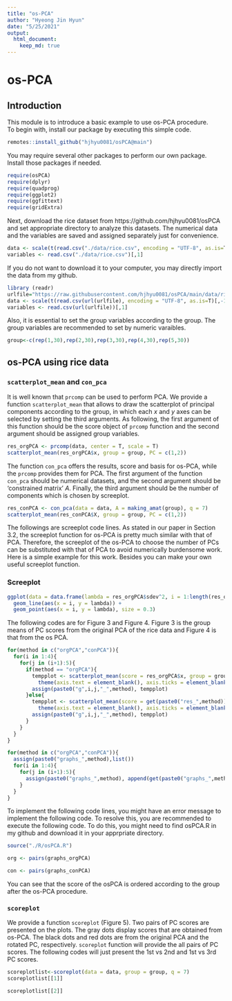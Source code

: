 ```yaml
---
title: "os-PCA"
author: "Hyeong Jin Hyun"
date: "5/25/2021"
output: 
  html_document: 
    keep_md: true
---
```

# os-PCA

## Introduction

This module is to introduce a basic example to use os-PCA procedure.  
To begin with, install our package by executing this simple code.
```r
remotes::install_github("hjhyu0081/osPCA@main")
```
You may require several other packages to perform our own package. Install those packages if needed.
```r
require(osPCA)
require(dplyr)
require(quadprog)
require(ggplot2)
require(ggfittext)
require(gridExtra)
```


Next, download the rice dataset from https://github.com/hjhyu0081/osPCA and set appropriate directory to analyze this datasets. The numerical data and the variables are saved and assigned separately just for convenience.

```r
data <- scale(t(read.csv("./data/rice.csv", encoding = "UTF-8", as.is=T)[,-1]))
variables <- read.csv("./data/rice.csv")[,1]
```

If you do not want to download it to your computer, you may directly import the data from my github.
```r
library (readr)
urlfile="https://raw.githubusercontent.com/hjhyu0081/osPCA/main/data/rice.csv"
data <- scale(t(read.csv(url(urlfile), encoding = "UTF-8", as.is=T)[,-1]))
variables <- read.csv(url(urlfile))[,1]
```


Also, it is essential to set the group variables according to the group. The group variables are recommended to set by numeric varaibles.

```r
group<-c(rep(1,30),rep(2,30),rep(3,30),rep(4,30),rep(5,30))
```


## os-PCA using rice data

### `scatterplot_mean` and `con_pca`

It is well known that `prcomp` can be used to perform PCA. We provide a function `scatterplot_mean` that allows to draw the scatterplot of principal components according to the group, in which each $x$ and $y$ axes can be selected by setting the third arguments. As following, the first argument of this function should be the score object of `prcomp` function and the second argument should be assigned group variables.

```r
res_orgPCA <- prcomp(data, center = T, scale = T)
scatterplot_mean(res_orgPCA$x, group = group, PC = c(1,2))
```

The function `con_pca` offers the results, score and basis for os-PCA, while the `prcomp` provides them for PCA. The first argument of the function `con_pca` should be numerical datasets, and the second argument should be 'constrained matrix' $A$. Finally, the third argument should be the number of components which is chosen by screeplot. 

```r
res_conPCA <- con_pca(data = data, A = making_amat(group), q = 7)
scatterplot_mean(res_conPCA$X, group = group, PC = c(1,2))
```

The followings are screeplot code lines. As stated in our paper in Section 3.2, the screeplot function for os-PCA is pretty much similar with that of PCA. Therefore, the screeplot of the os-PCA to choose the number of PCs can be substituted with that of PCA to avoid numerically burdensome work. Here is a simple example for this work. Besides you can make your own useful screeplot function.

### Screeplot
```r
ggplot(data = data.frame(lambda = res_orgPCA$sdev^2, i = 1:length(res_orgPCA$sdev))) +
  geom_line(aes(x = i, y = lambda)) +
  geom_point(aes(x = i, y = lambda), size = 0.3)
```

The following codes are for Figure 3 and Figure 4. Figure 3 is the group means of PC scores from the original PCA of the rice data and Figure 4 is that from the os PCA.
```r
for(method in c("orgPCA","conPCA")){
  for(i in 1:4){
    for(j in (i+1):5){
      if(method == "orgPCA"){
        tempplot <- scatterplot_mean(score = res_orgPCA$x, group = group, PC = c(i,j)) + theme_bw() +
          theme(axis.text = element_blank(), axis.ticks = element_blank(), axis.title = element_blank(), legend.position = "none")
        assign(paste0("g",i,j,"_",method), tempplot)
      }else{
        tempplot <- scatterplot_mean(score = get(paste0("res_",method))$X, group = group, PC = c(i,j)) + theme_bw() +
          theme(axis.text = element_blank(), axis.ticks = element_blank(), axis.title = element_blank(), legend.position = "none")
        assign(paste0("g",i,j,"_",method), tempplot)
      }
    }
  }
}
```

```r
for(method in c("orgPCA","conPCA")){
  assign(paste0("graphs_",method),list())
  for(i in 1:4){
    for(j in (i+1):5){
      assign(paste0("graphs_",method), append(get(paste0("graphs_",method)), list(get(paste0("g",i,j,"_",method)))))
    }
  }
}
```

To implement the following code lines, you might have an error message to implement the following code. To resolve this, you are recommended to execute the following code. To do this, you might need to find osPCA.R in my github and download it in your apprpriate directory.

```r
source("./R/osPCA.R")
```

```r
org <- pairs(graphs_orgPCA)
```

```r
con <- pairs(graphs_conPCA)
```

You can see that the score of the osPCA is ordered according to the group after the os-PCA procedure. 

### `scoreplot`
We provide a function `scoreplot` (Figure 5). Two pairs of PC scores are presented on the plots. The gray dots display scores that are obtained from os-PCA. The black dots and red dots are from the original PCA and the rotated PC, respectively. `scoreplot` function will provide the all pairs of PC scores. The following codes will just present the 1st vs 2nd and 1st vs 3rd PC scores. 
```r
scoreplotlist<-scoreplot(data = data, group = group, q = 7)
scoreplotlist[[1]]
```
```r
scoreplotlist[[2]]
```

